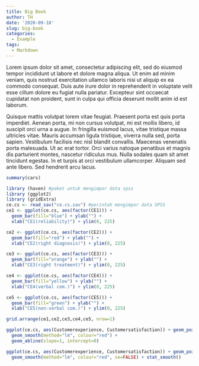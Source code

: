 ```yaml
---
title: Big Book
author: TH
date: '2020-09-18'
slug: big-book
categories:
  - Example
tags:
  - Markdown
---
```


Lorem ipsum dolor sit amet, consectetur adipiscing elit, sed do eiusmod tempor incididunt ut labore et dolore magna aliqua. Ut enim ad minim veniam, quis nostrud exercitation ullamco laboris nisi ut aliquip ex ea commodo consequat. Duis aute irure dolor in reprehenderit in voluptate velit esse cillum dolore eu fugiat nulla pariatur. Excepteur sint occaecat cupidatat non proident, sunt in culpa qui officia deserunt mollit anim id est laborum.

Quisque mattis volutpat lorem vitae feugiat. Praesent porta est quis porta imperdiet. Aenean porta, mi non cursus volutpat, mi est mollis libero, id suscipit orci urna a augue. In fringilla euismod lacus, vitae tristique massa ultricies vitae. Mauris accumsan ligula tristique, viverra nulla sed, porta sapien. Vestibulum facilisis nec nisl blandit convallis. Maecenas venenatis porta malesuada. Ut ac erat tortor. Orci varius natoque penatibus et magnis dis parturient montes, nascetur ridiculus mus. Nulla sodales quam sit amet tincidunt egestas. In et turpis at orci vestibulum ullamcorper. Aliquam sed ante libero. Sed hendrerit arcu lacus.

```r
summary(cars)
```

```r
library (haven) #paket untuk mengimpor data spss
library (ggplot2)
library (gridExtra)
ce.cs <- read_sav("ce.cs.sav") #perintah mengimpor data SPSS
ce1 <- ggplot(ce.cs, aes(factor(CE1))) +
  geom_bar(fill="blue") + ylab("") +
  xlab("CE1(reliability)") + ylim(0, 225)

ce2 <- ggplot(ce.cs, aes(factor(CE2))) +
  geom_bar(fill="red") + ylab("") +
  xlab("CE2(right diagnosis)") + ylim(0, 225)

ce3 <- ggplot(ce.cs, aes(factor(CE3))) +
  geom_bar(fill="orange") + ylab("") +
  xlab("CE3(right treatment)") + ylim(0, 225)

ce4 <- ggplot(ce.cs, aes(factor(CE4))) +
  geom_bar(fill="yellow") + ylab("") +
  xlab("CE4(verbal com.)") + ylim(0, 225)

ce5 <- ggplot(ce.cs, aes(factor(CE5))) +
  geom_bar(fill="green") + ylab("") +
  xlab("CE5(non-verbal com.)") + ylim(0, 225)

grid.arrange(ce1,ce2,ce3,ce4,ce5, nrow=1)

ggplot(ce.cs, aes(Customerexperience, Customersatisfaction)) + geom_point() +
  geom_smooth(method="lm", colour="red") +
  geom_abline(slope=1, intercept=0)

ggplot(ce.cs, aes(Customerexperience, Customersatisfaction)) + geom_point() +
  geom_smooth(method="lm", colour="red", se=FALSE) + stat_smooth()

```
